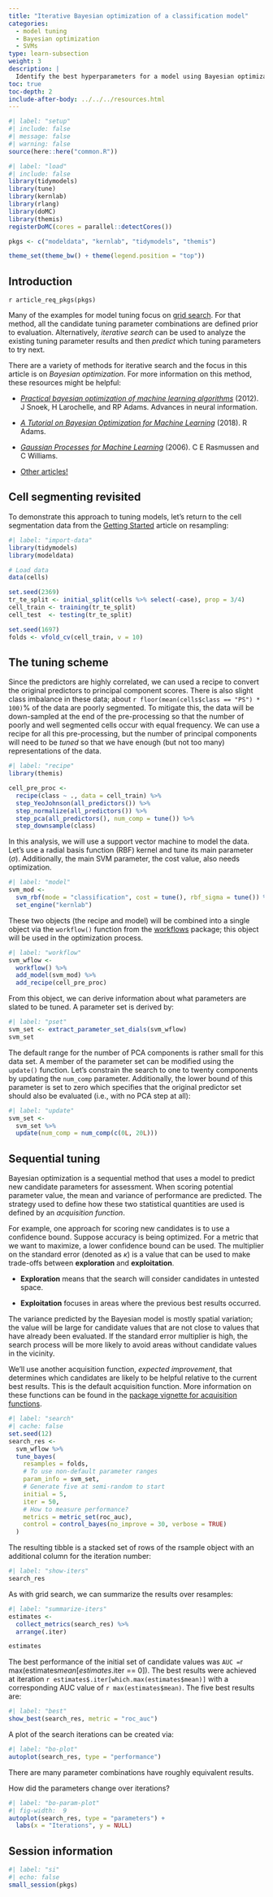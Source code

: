 ```yaml
---
title: "Iterative Bayesian optimization of a classification model"
categories:
  - model tuning
  - Bayesian optimization
  - SVMs
type: learn-subsection
weight: 3
description: | 
  Identify the best hyperparameters for a model using Bayesian optimization of iterative search.
toc: true
toc-depth: 2
include-after-body: ../../../resources.html
---
```


```r
#| label: "setup"
#| include: false
#| message: false
#| warning: false
source(here::here("common.R"))
```
  
```r
#| label: "load"
#| include: false
library(tidymodels)
library(tune)
library(kernlab)
library(rlang)
library(doMC)
library(themis)
registerDoMC(cores = parallel::detectCores())

pkgs <- c("modeldata", "kernlab", "tidymodels", "themis")

theme_set(theme_bw() + theme(legend.position = "top"))
```

## Introduction

`r article_req_pkgs(pkgs)`

Many of the examples for model tuning focus on [grid search](/learn/work/tune-svm/). For that method, all the candidate tuning parameter combinations are defined prior to evaluation. Alternatively, _iterative search_ can be used to analyze the existing tuning parameter results and then _predict_ which tuning parameters to try next. 

There are a variety of methods for iterative search and the focus in this article is on _Bayesian optimization_. For more information on this method, these resources might be helpful:

* [_Practical bayesian optimization of machine learning algorithms_](https://scholar.google.com/scholar?hl=en&as_sdt=0%2C7&q=Practical+Bayesian+Optimization+of+Machine+Learning+Algorithms&btnG=) (2012). J Snoek, H Larochelle, and RP Adams. Advances in neural information.  

* [_A Tutorial on Bayesian Optimization for Machine Learning_](https://www.cs.toronto.edu/~rgrosse/courses/csc411_f18/tutorials/tut8_adams_slides.pdf) (2018). R Adams.

 * [_Gaussian Processes for Machine Learning_](http://www.gaussianprocess.org/gpml/) (2006). C E Rasmussen and C Williams.

* [Other articles!](https://scholar.google.com/scholar?hl=en&as_sdt=0%2C7&q="Bayesian+Optimization"&btnG=)


## Cell segmenting revisited

To demonstrate this approach to tuning models, let's return to the cell segmentation data from the [Getting Started](/start/resampling/) article on resampling: 

```r
#| label: "import-data"
library(tidymodels)
library(modeldata)

# Load data
data(cells)

set.seed(2369)
tr_te_split <- initial_split(cells %>% select(-case), prop = 3/4)
cell_train <- training(tr_te_split)
cell_test  <- testing(tr_te_split)

set.seed(1697)
folds <- vfold_cv(cell_train, v = 10)
```

## The tuning scheme

Since the predictors are highly correlated, we can used a recipe to convert the original predictors to principal component scores. There is also slight class imbalance in these data; about `r floor(mean(cells$class == "PS") * 100)`% of the data are poorly segmented. To mitigate this, the data will be down-sampled at the end of the pre-processing so that the number of poorly and well segmented cells occur with equal frequency. We can use a recipe for all this pre-processing, but the number of principal components will need to be _tuned_ so that we have enough (but not too many) representations of the data. 

```r
#| label: "recipe"
library(themis)

cell_pre_proc <-
  recipe(class ~ ., data = cell_train) %>%
  step_YeoJohnson(all_predictors()) %>%
  step_normalize(all_predictors()) %>%
  step_pca(all_predictors(), num_comp = tune()) %>%
  step_downsample(class)
```

In this analysis, we will use a support vector machine to model the data. Let's use a radial basis function (RBF) kernel and tune its main parameter ($\sigma$). Additionally, the main SVM parameter, the cost value, also needs optimization. 

```r
#| label: "model"
svm_mod <-
  svm_rbf(mode = "classification", cost = tune(), rbf_sigma = tune()) %>%
  set_engine("kernlab")
```

These two objects (the recipe and model) will be combined into a single object via the `workflow()` function from the [workflows](https://workflows.tidymodels.org/) package; this object will be used in the optimization process. 

```r
#| label: "workflow"
svm_wflow <-
  workflow() %>%
  add_model(svm_mod) %>%
  add_recipe(cell_pre_proc)
```

From this object, we can derive information about what parameters are slated to be tuned. A parameter set is derived by: 

```r
#| label: "pset"
svm_set <- extract_parameter_set_dials(svm_wflow)
svm_set
```

The default range for the number of PCA components is rather small for this data set. A member of the parameter set can be modified using the `update()` function. Let's constrain the search to one to twenty components by updating the `num_comp` parameter. Additionally, the lower bound of this parameter is set to zero which specifies that the original predictor set should also be evaluated (i.e., with no PCA step at all): 

```r
#| label: "update"
svm_set <- 
  svm_set %>% 
  update(num_comp = num_comp(c(0L, 20L)))
```

## Sequential tuning 

Bayesian optimization is a sequential method that uses a model to predict new candidate parameters for assessment. When scoring potential parameter value, the mean and variance of performance are predicted. The strategy used to define how these two statistical quantities are used is defined by an _acquisition function_. 

For example, one approach for scoring new candidates is to use a confidence bound. Suppose accuracy is being optimized. For a metric that we want to maximize, a lower confidence bound can be used. The multiplier on the standard error (denoted as $\kappa$) is a value that can be used to make trade-offs between **exploration** and **exploitation**. 

 * **Exploration** means that the search will consider candidates in untested space.

 * **Exploitation** focuses in areas where the previous best results occurred. 

The variance predicted by the Bayesian model is mostly spatial variation; the value will be large for candidate values that are not close to values that have already been evaluated. If the standard error multiplier is high, the search process will be more likely to avoid areas without candidate values in the vicinity. 

We'll use another acquisition function, _expected improvement_, that determines which candidates are likely to be helpful relative to the current best results. This is the default acquisition function. More information on these functions can be found in the [package vignette for acquisition functions](https://tune.tidymodels.org/articles/acquisition_functions.html). 

```r
#| label: "search"
#| cache: false
set.seed(12)
search_res <-
  svm_wflow %>% 
  tune_bayes(
    resamples = folds,
    # To use non-default parameter ranges
    param_info = svm_set,
    # Generate five at semi-random to start
    initial = 5,
    iter = 50,
    # How to measure performance?
    metrics = metric_set(roc_auc),
    control = control_bayes(no_improve = 30, verbose = TRUE)
  )
```

The resulting tibble is a stacked set of rows of the rsample object with an additional column for the iteration number:

```r
#| label: "show-iters"
search_res
```

As with grid search, we can summarize the results over resamples:

```r
#| label: "summarize-iters"
estimates <- 
  collect_metrics(search_res) %>% 
  arrange(.iter)

estimates
```


The best performance of the initial set of candidate values was `AUC = `r max(estimates$mean[estimates$.iter == 0])` `. The best results were achieved at iteration `r estimates$.iter[which.max(estimates$mean)]` with a corresponding AUC value of `r max(estimates$mean)`. The five best results are:

```r
#| label: "best"
show_best(search_res, metric = "roc_auc")
```

A plot of the search iterations can be created via:

```r
#| label: "bo-plot"
autoplot(search_res, type = "performance")
```

There are many parameter combinations have roughly equivalent results. 

How did the parameters change over iterations? 


```r
#| label: "bo-param-plot"
#| fig-width:  9
autoplot(search_res, type = "parameters") + 
  labs(x = "Iterations", y = NULL)
```




## Session information {#session-info}

```r
#| label: "si"
#| echo: false
small_session(pkgs)
```
 
